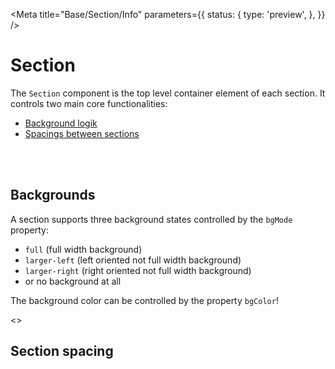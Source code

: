 
<Meta
    title="Base/Section/Info"
    parameters={{
        status: {
            type: 'preview',
        },
    }}
/>

# Section

The `Section` component is the top level container element of each section. It controls two main core functionalities:

-   [Background logik](#backgrounds)
-   [Spacings between sections](#section-spacing)

<ArgsTable of={Section} />

<br />
<br />

## Backgrounds

A section supports three background states controlled by the `bgMode` property:

-   `full` (full width background)
-   `larger-left` (left oriented not full width background)
-   `larger-right` (right oriented not full width background)
-   or no background at all

The background color can be controlled by the property `bgColor`!

<Canvas>
    <>
        <Section bgMode="full">
            <ExampleContent />
        </Section>
        <Section bgMode="full">
            <ExampleContent />
        </Section>
        <Section bgMode="full" bgColor="aquamarine">
            <ExampleContent isInverted />
        </Section>
        <Section bgMode="full" bgColor="blueviolet">
            <ExampleContent isInverted />
        </Section>
        <Section bgColor="blueviolet" bgMode="larger-left">
            <ExampleContent isInverted />
        </Section>
        <Section bgColor="aquamarine" bgMode="larger-right">
            <ExampleContent isInverted />
        </Section>
    </>
</Canvas>

## Section spacing
